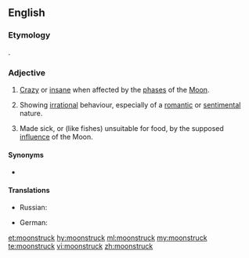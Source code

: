 ==English==

===Etymology===
{{compound|moon|struck|lang=en}}.

===Adjective===
{{en-adj}}

# {{label|en|obsolete}} [[crazy|Crazy]] or [[insane]] when affected by the [[phase]]s of the [[Moon]].
# {{label|en|by extension}} Showing [[irrational]] behaviour, especially of a [[romantic]] or [[sentimental]] nature.
# {{label|en|obsolete}} Made sick, or (like fishes) unsuitable for food, by the supposed [[influence]] of the Moon.

====Synonyms====
* {{l|en|moonstricken}}

====Translations====
{{trans-top|crazy or insane when affected by the phases of the Moon}}
{{trans-mid}}
* Russian: {{t+|ru|лунатик|m|tr=lunatik|sc=Cyrl}}
{{trans-bottom}}

{{trans-top|showing irrational behaviour, especially of a romantic or sentimental nature}}
{{trans-mid}}
{{trans-bottom}}

{{trans-top|made sick, or (like fishes) unsuitable for food, by the supposed influence of the Moon}}
{{trans-mid}}
{{trans-bottom}}

{{checktrans-top}}
* German: {{t+check|de|mondsüchtig}}
{{trans-mid}}
{{trans-bottom}}

{{Webster 1913}}

[[et:moonstruck]]
[[hy:moonstruck]]
[[ml:moonstruck]]
[[my:moonstruck]]
[[te:moonstruck]]
[[vi:moonstruck]]
[[zh:moonstruck]]